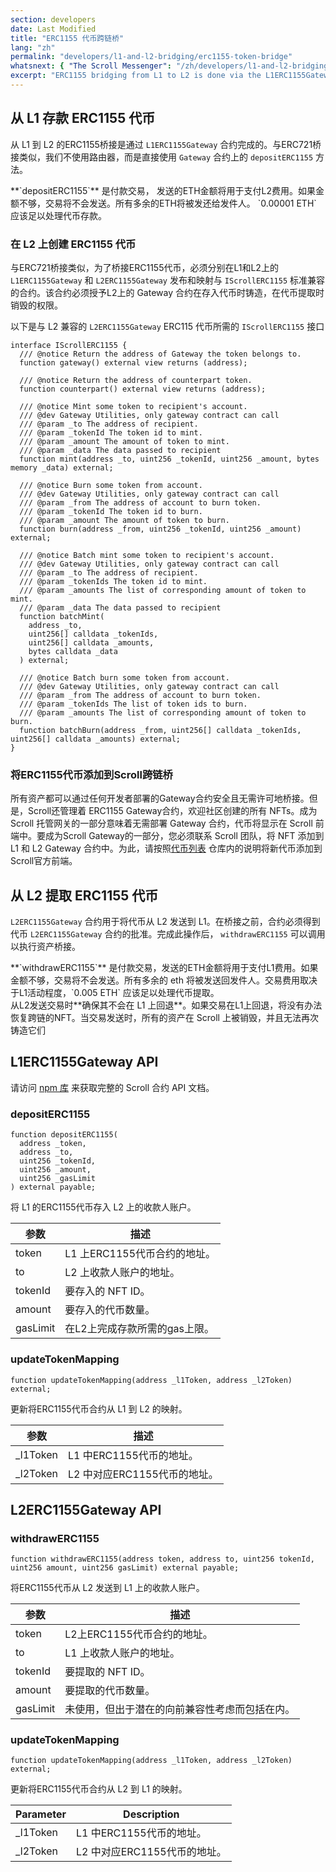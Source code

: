 ```yaml
---
section: developers
date: Last Modified
title: "ERC1155 代币跨链桥"
lang: "zh"
permalink: "developers/l1-and-l2-bridging/erc1155-token-bridge"
whatsnext: { "The Scroll Messenger": "/zh/developers/l1-and-l2-bridging/the-scroll-messenger/" }
excerpt: "ERC1155 bridging from L1 to L2 is done via the L1ERC1155Gateway."
---
```



## 从 L1 存款 ERC1155 代币

从 L1 到 L2 的ERC1155桥接是通过 `L1ERC1155Gateway` 合约完成的。与ERC721桥接类似，我们不使用路由器，而是直接使用  `Gateway` 合约上的 `depositERC1155` 方法。

<Aside type="tip" title="">
  **`depositERC1155`** 是付款交易， 发送的ETH金额将用于支付L2费用。如果金额不够，交易将不会发送。所有多余的ETH将被发还给发件人。 `0.00001 ETH` 应该足以处理代币存款。
</Aside>

### 在 L2 上创建 ERC1155 代币

与ERC721桥接类似，为了桥接ERC1155代币，必须分别在L1和L2上的 `L1ERC1155Gateway` 和 `L2ERC1155Gateway` 发布和映射与 `IScrollERC1155` 标准兼容的合约。该合约必须授予L2上的 Gateway 合约在存入代币时铸造，在代币提取时销毁的权限。

以下是与 L2 兼容的 `L2ERC1155Gateway` ERC115 代币所需的 `IScrollERC1155` 接口

```solidity
interface IScrollERC1155 {
  /// @notice Return the address of Gateway the token belongs to.
  function gateway() external view returns (address);

  /// @notice Return the address of counterpart token.
  function counterpart() external view returns (address);

  /// @notice Mint some token to recipient's account.
  /// @dev Gateway Utilities, only gateway contract can call
  /// @param _to The address of recipient.
  /// @param _tokenId The token id to mint.
  /// @param _amount The amount of token to mint.
  /// @param _data The data passed to recipient
  function mint(address _to, uint256 _tokenId, uint256 _amount, bytes memory _data) external;

  /// @notice Burn some token from account.
  /// @dev Gateway Utilities, only gateway contract can call
  /// @param _from The address of account to burn token.
  /// @param _tokenId The token id to burn.
  /// @param _amount The amount of token to burn.
  function burn(address _from, uint256 _tokenId, uint256 _amount) external;

  /// @notice Batch mint some token to recipient's account.
  /// @dev Gateway Utilities, only gateway contract can call
  /// @param _to The address of recipient.
  /// @param _tokenIds The token id to mint.
  /// @param _amounts The list of corresponding amount of token to mint.
  /// @param _data The data passed to recipient
  function batchMint(
    address _to,
    uint256[] calldata _tokenIds,
    uint256[] calldata _amounts,
    bytes calldata _data
  ) external;

  /// @notice Batch burn some token from account.
  /// @dev Gateway Utilities, only gateway contract can call
  /// @param _from The address of account to burn token.
  /// @param _tokenIds The list of token ids to burn.
  /// @param _amounts The list of corresponding amount of token to burn.
  function batchBurn(address _from, uint256[] calldata _tokenIds, uint256[] calldata _amounts) external;
}
```

### 将ERC1155代币添加到Scroll跨链桥

所有资产都可以通过任何开发者部署的Gateway合约安全且无需许可地桥接。但是，Scroll还管理着 ERC1155 Gateway合约，欢迎社区创建的所有 NFTs。成为 Scroll 托管网关的一部分意味着无需部署 Gateway 合约，代币将显示在 Scroll 前端中。要成为Scroll Gateway的一部分，您必须联系 Scroll 团队，将 NFT 添加到 L1 和 L2 Gateway 合约中。为此，请按照[代币列表](https://github.com/scroll-tech/token-list) 仓库内的说明将新代币添加到Scroll官方前端。

## 从 L2 提取 ERC1155 代币

`L2ERC1155Gateway` 合约用于将代币从 L2 发送到 L1。在桥接之前，合约必须得到代币 `L2ERC1155Gateway` 合约的批准。完成此操作后， `withdrawERC1155` 可以调用以执行资产桥接。

<Aside type="tip" title="">
  **`withdrawERC1155`** 是付款交易，发送的ETH金额将用于支付L1费用。如果金额不够，交易将不会发送。所有多余的 eth 将被发送回发件人。交易费用取决于L1活动程度，`0.005 ETH` 应该足以处理代币提取。
</Aside>

<Aside type="caution" title="">
  从L2发送交易时**确保其不会在 L1 上回退**。如果交易在L1上回退，将没有办法恢复跨链的NFT。当交易发送时，所有的资产在 Scroll 上被销毁，并且无法再次铸造它们
</Aside>

## L1ERC1155Gateway API

请访问 [npm 库](https://www.npmjs.com/package/@scroll-tech/contracts?activeTab=code) 来获取完整的 Scroll 合约 API 文档。

### depositERC1155

```solidity
function depositERC1155(
  address _token,
  address _to,
  uint256 _tokenId,
  uint256 _amount,
  uint256 _gasLimit
) external payable;
```

将 L1 的ERC1155代币存入 L2 上的收款人账户。

| 参数 | 描述                                  |
| --------- | ------------------------------------------------- |
| token     | L1 上ERC1155代币合约的地址。     |
| to        | L2 上收款人账户的地址。        |
| tokenId   | 要存入的 NFT ID。                           |
| amount    | 要存入的代币数量。                 |
| gasLimit  | 在L2上完成存款所需的gas上限。 |

### updateTokenMapping

```solidity
function updateTokenMapping(address _l1Token, address _l2Token) external;
```

更新将ERC1155代币合约从 L1 到 L2 的映射。

| 参数 | 描述                                       |
| --------- | ------------------------------------------------- |
| \_l1Token | L1 中ERC1155代币的地址。       |
| \_l2Token | L2 中对应ERC1155代币的地址。 |

## L2ERC1155Gateway API

### withdrawERC1155

```solidity
function withdrawERC1155(address token, address to, uint256 tokenId, uint256 amount, uint256 gasLimit) external payable;
```

将ERC1155代币从 L2 发送到 L1 上的收款人账户。

| 参数 | 描述                                                              |
| --------- | ------------------------------------------------------------------------ |
| token     | L2上ERC1155代币合约的地址。                             |
| to        | L1 上收款人账户的地址。                               |
| tokenId   | 要提取的 NFT ID。                                                 |
| amount    | 要提取的代币数量。                                      |
| gasLimit  | 未使用，但出于潜在的向前兼容性考虑而包括在内。 |

### updateTokenMapping

```solidity
function updateTokenMapping(address _l1Token, address _l2Token) external;
```

更新将ERC1155代币合约从 L2 到 L1 的映射。

| Parameter | Description                                       |
| --------- | ------------------------------------------------- |
| \_l1Token | L1 中ERC1155代币的地址。            |
| \_l2Token | L2 中对应ERC1155代币的地址。 |
